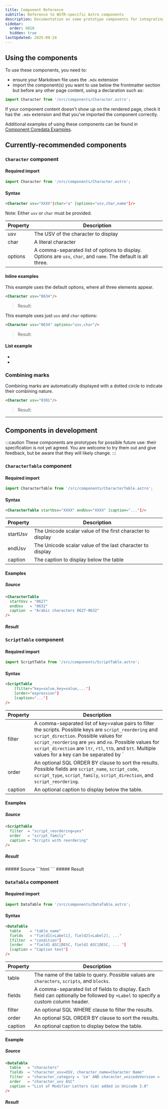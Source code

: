```yaml
---
title: Component Reference
subtitle: Reference to WSTR-specific Astro components
description: Documentation on some prototype components for integrating coredata
sidebar:
  order: 9810
  hidden: true
lastUpdated: 2025-09-24
---
```


## Using the components
To use these components, you need to:
- ensure your Markdown file uses the `.mdx` extension
- import the component(s) you want to use below the frontmatter section but before any other page content, using a declaration such as:
```jsx
import Character from '/src/components/Character.astro';
```
If your component content doesn't show up on the rendered page, check it has the `.mdx` extension and that you've imported the component correctly.

Additional examples of using these components can be found in [Component Coredata Examples](/reference/component-coredata-examples).

## Currently-recommended components

### `Character` component

#### Required import
```jsx
import Character from '/src/components/Character.astro';
```

#### Syntax
```html
<Character usv="XXXX"|char="a" [options="usv,char,name"]/>
```

Note: Either `usv` or `char` must be provided.

|Property|Description|
|---|---|
|usv|The USV of the character to display|
|char|A literal character|
|options|A comma-separated list of options to display. Options are `usv`, `char`, and `name`. The default is all three.|

#### Inline examples

This example uses the default options, where all three elements appear.
```html
<Character usv="0634"/>
```
>Result: <Character usv="0634"/>

This example uses just `usv` and `char` options:
```html
<Character usv="0634" options="usv,char"/>
```
>Result: <Character usv="0634" options="usv,char"/>

#### List example

- <Character usv="0020"/>
- <Character usv="0635"/>

### Combining marks
Combining marks are automatically displayed with a dotted circle to indicate their combining nature.
```html
<Character usv="0301"/>
```
>Result: <Character usv="0301"/>

---

## Components in development

:::caution
These components are prototypes for possible future use: their specification is not yet agreed. You are welcome to try them out and give feedback, but be aware that they will likely change.
:::

### `CharacterTable` component

#### Required import
```jsx
import CharacterTable from '/src/components/CharacterTable.astro';
```

#### Syntax
```html
<CharacterTable startUsv="XXXX" endUsv="XXXX" [caption="..."]/>
```

|Property|Description|
|---|---|
|startUsv|The Unicode scalar value of the first character to display|
|endUsv|The Unicode scalar value of the last character to display|
|caption|The caption to display below the table|

#### Examples

##### Source
```html
<CharacterTable
  startUsv = "0627"
  endUsv   = "0632"
  caption  = "Arabic characters 0627-0632"
/>
```
##### Result
<CharacterTable
  startUsv = "0627"
  endUsv   = "0632"
  caption  = "Arabic characters 0627-0632"
/>

### `ScriptTable` component

#### Required import
```jsx
import ScriptTable from '/src/components/ScriptTable.astro';
```

#### Syntax
```html
<ScriptTable 
    [filter="key=value,key=value,..."] 
    [order="expression"] 
    [caption="..."]
/>
```
|Property|Description|
|---|---|
|filter|A comma-separated list of key=value pairs to filter the scripts. Possible keys are `script_reordering` and `script_direction`. Possible values for `script_reordering` are `yes` and `no`. Possible values for `script_direction` are `ltr`, `rtl`, `ttb`, and `btt`. Multiple values for a key can be separated by `|`.|
|order|An optional SQL ORDER BY clause to sort the results. Possible fields are `script_name`, `script_code`, `script_type`, `script_family`, `script_direction`, and `script_reordering`.|
|caption|An optional caption to display below the table.|

#### Examples
##### Source
```html
<ScriptTable 
  filter  = "script_reordering=yes"
  order   = "script_family"
  caption = "Scripts with reordering"
/>
```
##### Result
<ScriptTable filter="script_reordering=yes" order="script_family" caption="Scripts with reordering"/>
##### Source
```html
<ScriptTable
  filter  = "script_type=abjad"
  order   = "script_name"
  caption = "Abjad scripts"
/>
```
##### Result
<ScriptTable filter="script_type=abjad" order="script_name" caption="Abjad scripts"/>

### `DataTable` component

#### Required import
```jsx
import DataTable from '/src/components/DataTable.astro';
```

#### Syntax
```html
<DataTable 
  table    = "table_name" 
  fields   = "field1[=Label1], field2[=Label2], ..." 
  [filter  = "condition"] 
  [order   = "field1 ASC|DESC, field2 ASC|DESC, ... "] 
  [caption = "Caption text"]
/>
```
|Property|Description|
|---|---|
|table|The name of the table to query. Possible values are `characters`, `scripts`, and `blocks`.|
|fields|A comma-separated list of fields to display. Each field can optionally be followed by `=Label` to specify a custom column header.|
|filter|An optional SQL WHERE clause to filter the results.|
|order|An optional SQL ORDER BY clause to sort the results.|
|caption|An optional caption to display below the table.|

#### Example
##### Source
```html
<DataTable 
  table   = "characters" 
  fields  = "character_usv=USV, character_name=Character Name" 
  filter  = "character_category = 'Lm' AND character_unicodeVersion = '3.0'" 
  order   = "character_usv ASC" 
  caption = "List of Modifier Letters (Lm) added in Unicode 3.0"
/>
```
##### Result
<DataTable 
  table   = "characters" 
  fields  = "character_usv=USV, character_name=Character Name" 
  filter  = "character_category = 'Lm' AND character_unicodeVersion = '3.0'" 
  order   = "character_usv ASC" 
  caption = "List of Modifier Letters (Lm) added in Unicode 3.0"
/>
